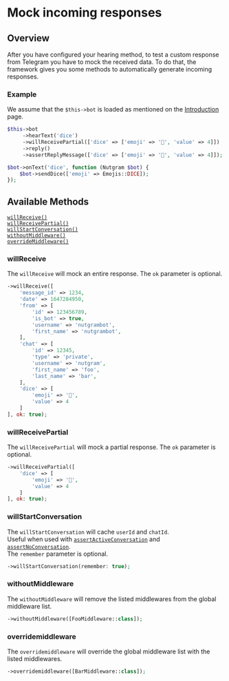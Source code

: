 
# Mock incoming responses

## Overview

After you have configured your hearing method, to test a custom response from Telegram 
you have to mock the received data.
To do that, the framework gives you some methods to automatically generate incoming responses.

### Example
We assume that the `$this->bot` is loaded as mentioned on the [Introduction](testing/introduction.md) page.

<Tabs>
<TabItem value="test" label="Test" default>

```php
$this->bot
     ->hearText('dice')
     ->willReceivePartial(['dice' => ['emoji' => '🎲', 'value' => 4]])
     ->reply()
     ->assertReplyMessage(['dice' => ['emoji' => '🎲', 'value' => 4]]);
```

</TabItem>
<TabItem value="handler" label="Handler">

```php
$bot->onText('dice', function (Nutgram $bot) {
    $bot->sendDice(['emoji' => Emojis::DICE]);
});
```

</TabItem>
</Tabs>

## Available Methods

<div class="container">
    <div class="row">
        <div class="col col--6">
            <div><code><a href="#willreceive">willReceive()</a></code></div>
            <div><code><a href="#willreceivepartial">willReceivePartial()</a></code></div>
            <div><code><a href="#willstartconversation">willStartConversation()</a></code></div>
        </div>
        <div class="col col--6">
            <div><code><a href="#withoutmiddleware">withoutMiddleware()</a></code></div>
            <div><code><a href="#overridemiddleware">overrideMiddleware()</a></code></div>
        </div>
    </div>
</div>

### willReceive
The `willReceive` will mock an entire response.
The `ok` parameter is optional.
```php
->willReceive([
    'message_id' => 1234,
    'date' => 1647284950,
    'from' => [
        'id' => 123456789,
        'is_bot' => true,
        'username' => 'nutgrambot',
        'first_name' => 'nutgrambot',
    ],
    'chat' => [
        'id' => 12345,
        'type' => 'private',
        'username' => 'nutgram',
        'first_name' => 'foo',
        'last_name' => 'bar',
    ],
    'dice' => [
        'emoji' => '🎲', 
        'value' => 4
    ]
], ok: true);
```

### willReceivePartial
The `willReceivePartial` will mock a partial response.
The `ok` parameter is optional.
```php
->willReceivePartial([
    'dice' => [
        'emoji' => '🎲', 
        'value' => 4
    ]
], ok: true);
```

### willStartConversation
The `willStartConversation` will cache `userId` and `chatId`.<br/>
Useful when used with [`assertActiveConversation`](asserting#assertactiveconversation) 
and [`assertNoConversation`](asserting#assertnoconversation).<br/>
The `remember` parameter is optional.
```php
->willStartConversation(remember: true);
```

### withoutMiddleware
The `withoutMiddleware` will remove the listed middlewares from the global middleware list.
```php
->withoutMiddleware([FooMiddleware::class]);
```

### overridemiddleware
The `overridemiddleware` will override the global middleware list with the listed middlewares.
```php
->overridemiddleware([BarMiddleware::class]);
```
